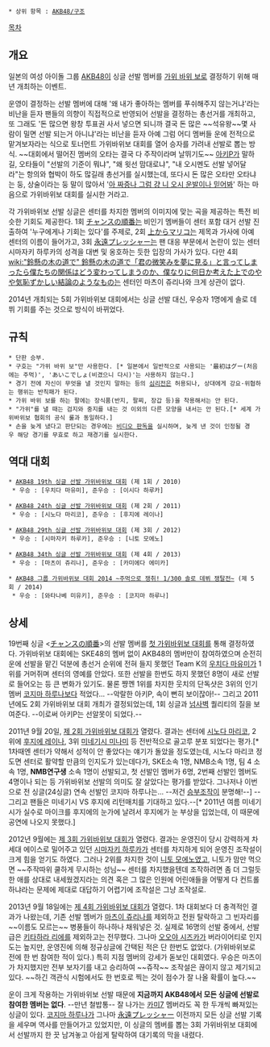  * 상위 항목 : [[AKB48/구조]]


[[목차]]
== 개요 ==
일본의 여성 아이돌 그룹 [[AKB48]]이 싱글 선발 멤버를 [[가위 바위 보]]로 결정하기 위해 매년 개최하는 이벤트.

운영이 결정하는 선발 멤버에 대해 '왜 내가 좋아하는 멤버를 푸쉬해주지 않는거냐'라는 비난을 듣자 팬들의 의향이 직접적으로 반영되어 선발을 결정하는 총선거를 개최하고, 또 그래도 '돈 많으면 왕창 투표권 사서 넣으면 되니까 결국 돈 많은 ~~석유왕~~몇 사람이 밀면 선발 되는거 아니냐'라는 비난을 듣자 아예 그럼 어디 멤버들 운에 전적으로 맡겨보자라는 식으로 토너먼트 가위바위보 대회를 열어 승자를 가려내 선발로 뽑는 방식. ~~대회에서 떨어진 멤버의 오타는 결국 다 주작이라며 날뛰기도~~ [[아키모토 야스시|아키P]]가 말하길, 오타들이 "선발의 기준이 뭐냐", "왜 윗선 맘대로냐", "내 오시멘도 선발 넣어달라"는 항의와 협박이 하도 많길래 총선거를 실시했는데, 또다시 돈 많은 오타만 오타냐는 둥, 상술이라는 둥 말이 많아서 '[[복불복|아 짜증나 그럼 걍 니 오시 운발이나 믿어봐]]' 하는 마음으로 가위바위보 대회를 실시한 거라고.

각 가위바위보 선발 싱글은 센터를 차지한 멤버의 이미지에 맞는 곡을 제공하는 특전 비슷한 기회도 제공한다. 1회 [[チャンスの順番]]는 비인기 멤버들이 센터 포함 대거 선발 진출하여 '누구에게나 기회는 있다'를 주제로, 2회 [[上からマリコ]]는 제목과 가사에 아예 센터의 이름이 들어가고, 3회 [[永遠プレッシャー]]는 팬 대응 부문에서 논란이 있는 센터 시마자키 하루카의 성격을 대변 및 옹호하는 듯한 입장의 가사가 있다. 다만 4회 [[wiki:"鈴懸の木の道で" 鈴懸の木の道で「君の微笑みを夢に見る」と言ってしまったら僕たちの関係はどう変わってしまうのか、僕なりに何日か考えた上でのやや気恥ずかしい結論のようなもの]]는 센터인 마츠이 쥬리나와 크게 상관이 없다.

2014년 개최되는 5회 가위바위보 대회에서는 싱글 선발 대신, 우승자 1명에게 솔로 데뷔 기회를 주는 것으로 방식이 바뀌었다.
== 규칙 ==
 * 단판 승부.
 * 구호는 "가위 바위 보"만 사용한다. [* 일본에서 일반적으로 사용되는 '最初はグー(처음에는 주먹)', 'あいこでしょ(비겼으니 다시)'는 사용하지 않는다.]
 * 경기 전에 자신이 무엇을 낼 것인지 말하는 등의 [[심리전]]은 허용되나, 상대에게 강요·위협하는 행위는 반칙패가 된다.
 * 가위 바위 보를 하는 팔에는 장식품(반지, 팔찌, 장갑 등)을 착용해서는 안 된다.
 * "가위"를 낼 때는 검지와 중지를 내는 것 이외의 다른 모양을 내서는 안 된다.[* 세계 가위바위보 협회의 공식 룰과 동일하다.]
 * 손을 늦게 냈다고 판단되는 경우에는 [[비디오 판독]]을 실시하며, 늦게 낸 것이 인정될 경우 해당 경기를 무효로 하고 재경기를 실시한다.

== 역대 대회 ==
 * [[AKB48/가위바위보 대회/1회|AKB48 19th 싱글 선발 가위바위보 대회]] (제 1회 / 2010)
  * 우승 : [우치다 마유미], 준우승 : [이시다 하루카]

 * [[AKB48/가위바위보 대회/2회|AKB48 24th 싱글 선발 가위바위보 대회]] (제 2회 / 2011)
  * 우승 : [시노다 마리코], 준우승 : [후지에 레이나]

 * [[AKB48/가위바위보 대회/3회|AKB48 29th 싱글 선발 가위바위보 대회]] (제 3회 / 2012)
  * 우승 : [시마자키 하루카], 준우승 : [니토 모에노]

 * [[AKB48/가위바위보 대회/4회|AKB48 34th 싱글 선발 가위바위보 대회]] (제 4회 / 2013)
  * 우승 : [마츠이 쥬리나], 준우승 : [카미에다 에미카]

 * [[AKB48/가위바위보 대회/5회|AKB48 그룹 가위바위보 대회 2014 ~주먹으로 쟁취! 1/300 솔로 데뷔 쟁탈전~]] (제 5회 / 2014)
  * 우승 : [와타나베 미유키], 준우승 : [코지마 하루나]
== 상세 ==
19번째 싱글 <[[チャンスの順番]]>의 선발 멤버를 [[AKB48/가위바위보 대회/1회|첫 가위바위보 대회]]를 통해 결정하였다. 가위바위보 대회에는 SKE48의 멤버 없이 AKB48의 멤버만이 참여하였으며 순전히 운에 선발을 맡긴 덕분에 총선거 순위에 전혀 들지 못했던 Team K의 [[우치다 마유미]]가 1위를 거머쥐며 센터의 영예를 안았다. 또한 선발을 한번도 하지 못했던 8명이 새로 선발로 들어오는 등 큰 변화가 있기도. 물론 쨩껜 1위를 차지한 웃치의 단독샷은 3위의 인기멤버 [[코지마 하루나]]보다 적었다... --악랄한 아키P, 속이 뻔히 보이잖아!-- 그리고 2011년에도 2회 가위바위보 대회 개최가 결정되었는데, 1회 싱글과 [[넘사벽]] 퀄리티의 질을 보여준다. --이로써 아키P는 선알못이 되었다.--

2011년 9월 20일, [[AKB48/가위바위보 대회/2회|제 2회 가위바위보 대회]]가 열렸다. 결과는 센터에 [[시노다 마리코]], 2위에 [[후지에 레이나]], 3위 [[미네기시 미나미]] 등 전반적으로 골고루 분포 되었다는 평가.[* 1차때엔 센터가 약해서 성적이 안 좋았다는 얘기가 돌았을 정도였는데, 시노다 마리코 정도면 센터로 활약할 만큼의 인지도가 있는데다가, SKE소속 1명, NMB소속 1명, 팀 4 소속 1명, '''NMB연구생''' 소속 1명이 선발되고, 첫 선발인 멤버가 6명, 2번째 선발인 멤버도 4명이나 되는 등 가위바위보 선발의 의미도 잘 살았다는 평가를 받았다. 그나저나 이번으로 전 싱글(24싱글) 연속 선발인 코지마 하루나는... --저건 [[승부조작]]이 분명해!--] --그리고 팬들은 미네기시 VS 후지에 리턴매치를 기대하고 있다.--[* 2011년 여름 미네기시가 실수로 마이크를 후지에의 눈가에 날려서 후지에가 눈 부상을 입었는데, 이 때문에 공연에 나오지 못했다.]

2012년 9월에는 [[AKB48/가위바위보 대회/3회|제 3회 가위바위보 대회]]가 열렸다. 결과는 운영진이 당시 강력하게 차세대 에이스로 밀어주고 있던 [[시마자키 하루카]]가 센터를 차지하게 되어 운영진 조작설이 크게 힘을 얻기도 하였다. 그러나 2위를 차지한 것이 [[니토 모에노]]였고, 니토가 맘만 먹으면 ~~주작따위 쿨하게 무시하는 성님~~ 센터를 차지했을텐데 조작하려면 좀 더 그럴듯한 애를 상대로 내세웠겠지라는 의견 혹은 그 많은 인원에 어린애들을 어떻게 다 컨트롤하냐라는 문제에 제대로 대답하기 어렵기에 조작설은 그냥 조작설로. 

2013년 9월 18일에는 [[AKB48/가위바위보 대회/4회|제 4회 가위바위보 대회]]가 열렸다. 1차 대회보다 더 충격적인 결과가 나왔는데, 기존 선발 멤버가 [[마츠이 쥬리나]]를 제외하고 전원 탈락하고 그 빈자리를 ~~이름도 모르는~~ 병풍들이 하나하나 채워넣은 것. 실제로 16명의 선발 중에서, 선발급은 [[키타하라 리에]]를 제외하고는 전무했다. 그나마 [[오오야 시즈카]]가 버라이어티로 인지도는 높지만, 운영진에 의해 정규싱글에 간택된 적은 단 한번도 없었다. (가위바위보로 전에 한 번 참여한 적이 있다.) 특히 지점 멤버의 강세가 돋보인 대회였다. 우승은 마츠이가 차지했지만 전부 보자기를 내고 승리하여 ~~쥬작~~ 조작설은 끊이지 않고 제기되고 있다. ~~하긴 객관식 시험에서도 한 번호로 찍는 것이 점수가 잘 나올 확률이 높다.~~

운이 크게 작용하는 가위바위보 선발 때문에 '''지금까지 AKB48에서 모든 싱글에 선발로 참여한 멤버는 없다'''. --만년 철밥통-- 잘 나가는 [[AKB48/카미|카미7]] 멤버라도 꼭 한 두개씩 빠져있는 싱글이 있다. [[코지마 하루나]]가 그나마 [[永遠プレッシャー]] 이전까지 모든 싱글 선발 기록을 세우며 역사를 만들어가고 있었지만, 이 싱글의 멤버를 뽑는 3회 가위바위보 대회에서 선발까지 한 끗 남겨놓고 아쉽게 탈락하여 대기록의 막을 내렸다. 
